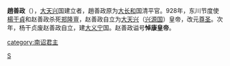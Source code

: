{{Emperorcn box
|图像=
|名称=大天兴国悼康帝
|姓名=赵善政
|庙号=
|谥号=悼康皇帝 
|陵墓=
|政权=[[大天兴|大天兴]]
|出生日期=？
|逝世日期=929年
|在位=928年－929年
|年号=[[尊圣|尊圣]]：928年-929年<br />   
}}
'''趙善政'''（{{bd|？||929年|}}），[[大天兴|大天兴]]国建立者，趙善政原为[[大长和|大长和]]国清平官。928年，东川节度使[[楊干貞|楊干貞]]和赵善政杀死[[郑隆亶|郑隆亶]]，赵善政自立为[[大天兴|大天兴]]（[[兴源国|兴源国]]）皇帝，改元[[尊圣|尊圣]]。次年，杨干贞废赵善政自立，建[[大义宁|大义宁]]国。赵善政谥号'''悼康皇帝'''。

{{中国皇帝|首任|無（大天興覆亡）|[[六诏君主列表|大天兴皇帝]]|928-929}}
{{中国皇帝|大长和皇帝[[郑隆亶|郑隆亶]]|大义宁皇帝[[楊干貞|楊干貞]]|[[六诏君主列表|中國雲南地區皇帝]]|928-929}}


{{南詔君主}}

[[category:南诏君主|category:南诏君主]]
[[Category:赵姓|S]]